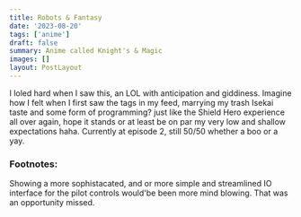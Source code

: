 ```yaml
---
title: Robots & Fantasy
date: '2023-08-20'
tags: ['anime']
draft: false
summary: Anime called Knight's & Magic
images: []
layout: PostLayout
---
```


I loled hard when I saw this, an LOL with anticipation and giddiness. Imagine how I felt when I first saw the tags in my feed, marrying my trash Isekai taste and some form of programming? just like the Shield Hero experience all over again, hope it stands or at least be on par my very low and shallow expectations haha. Currently at episode 2, still 50/50 whether a boo or a yay.

### Footnotes:
Showing a more sophistacated, and or more simple and streamlined IO interface for the pilot controls would'be been more mind blowing. That was an opportunity missed.
